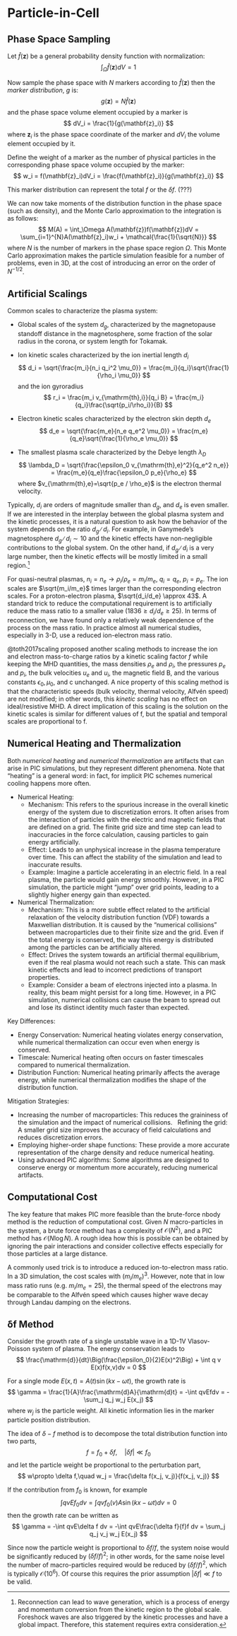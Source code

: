 # Particle-in-Cell {#sec-pic}

## Phase Space Sampling

Let $\hat{f}(\mathbf{z})$ be a general probability density function with normalization:
$$
\int_\Omega \hat{f}(\mathbf{z})dV = 1
$$

Now sample the phase space with $N$ markers according to $\hat{f}(\mathbf{z})$ then the _marker distribution_, $g$ is:
$$
g(\mathbf{z}) = N\hat{f}(\mathbf{z})
$$
and the phase space volume element occupied by a marker is
$$
dV_i = \frac{1}{g(\mathbf{z}_i)}
$$
where $\mathbf{z}_i$ is the phase space coordinate of the marker and $dV_i$ the volume element occupied by it.

Define the weight of a marker as the number of physical particles in the corresponding phase space volume occupied by
the marker:
$$
w_i = f(\mathbf{z}_i)dV_i = \frac{f(\mathbf{z}_i)}{g(\mathbf{z}_i)}
$$

This marker distribution can represent the total $f$ or the $\delta f$. (???)

We can now take moments of the distribution function in the phase space (such as density), and the Monte Carlo approximation to the integration is as follows:
$$
M(A) = \int_\Omega A(\mathbf{z})f(\mathbf{z})dV = \sum_{i=1}^{N}A(\mathbf{z}_i)w_i + \mathcal{\frac{1}{\sqrt{N}}}
$$
where $N$ is the number of markers in the phase space region $\Omega$. This Monte Carlo approximation makes the particle simulation feasible for a number of problems, even in 3D, at the cost of introducing an error on the order of $N^{-1/2}$.

## Artificial Scalings

Common scales to characterize the plasma system:

* Global scales of the system $d_g$, characterized by the magnetopause standoff distance in the magnetosphere, some fraction of the solar radius in the corona, or system length for Tokamak.
* Ion kinetic scales characterized by the ion inertial length $d_i$
$$
d_i = \sqrt{\frac{m_i}{n_i q_i^2 \mu_0}} = \frac{m_i}{q_i}\sqrt{\frac{1}{\rho_i \mu_0}}
$$
and the ion gyroradius
$$
r_i = \frac{m_i v_{\mathrm{th},i}}{q_i B} = \frac{m_i}{q_i}\frac{\sqrt{p_i/\rho_i}}{B}
$$

* Electron kinetic scales characterized by the electron skin depth $d_e$
$$
d_e = \sqrt{\frac{m_e}{n_e q_e^2 \mu_0}} = \frac{m_e}{q_e}\sqrt{\frac{1}{\rho_e \mu_0}}
$$

* The smallest plasma scale characterized by the Debye length $\lambda_D$
$$
\lambda_D = \sqrt{\frac{\epsilon_0 v_{\mathrm{th},e}^2}{q_e^2 n_e}} = \frac{m_e}{q_e}\frac{\epsilon_0 p_e}{\rho_e}
$$
where $v_{\mathrm{th},e}=\sqrt{p_e / \rho_e}$ is the electron thermal velocity.

Typically, $d_i$ are orders of magnitude smaller than $d_g$, and $d_e$ is even smaller. If we are interested in the interplay between the global plasma system and the kinetic processes, it is a natural question to ask how the behavior of the system depends on the ratio $d_g∕d_i$. For example, in Ganymede's magnetosphere $d_g∕d_i \sim 10$ and the kinetic effects have non-negligible contributions to the global system. On the other hand, if $d_g∕d_i$ is a very large number, then the kinetic effects will be mostly limited in a small region.[^debate]

[^debate]: Reconnection can lead to wave generation, which is a process of energy and momentum conversion from the kinetic region to the global scale. Foreshock waves are also triggered by the kinetic processes and have a global impact. Therefore, this statement requires extra consideration.

For quasi-neutral plasmas, $n_i = n_e \rightarrow \rho_i/\rho_e = m_i/m_e$, $q_i = q_e$, $p_i = p_e$. The ion scales are $\sqrt{m_i/m_e}$ times larger than the corresponding electron scales. For a proton-electron plasma, $\sqrt{d_i/d_e} \approx 43$. A standard trick to reduce the computational requirement is to artificially reduce the mass ratio to a smaller value ($1836 \ge d_i/d_e \ge 25$). In terms of reconnection, we have found only a relatively weak dependence of the process on the mass ratio. In practice almost all numerical studies, especially in 3-D, use a reduced ion-electron mass ratio.

@toth2017scaling proposed another scaling methods to increase the ion and electron mass-to-charge ratios by a kinetic scaling factor $f$ while keeping the MHD quantities, the mass densities $\rho_e$ and $\rho_i$, the pressures $p_e$ and $p_i$, the bulk velocities $u_e$ and $u_i$, the magnetic field B, and the various constants $\epsilon_0, \mu_0$, and c unchanged. A nice property of this scaling method is that the characteristic speeds (bulk velocity, thermal velocity, Alfvén speed) are not modified; in other words, this _kinetic scaling_ has no effect on ideal/resistive MHD. A direct implication of this scaling is the solution on the kinetic scales is similar for different values of f, but the spatial and temporal scales are proportional to f.

## Numerical Heating and Thermalization

Both *numerical heating* and *numerical thermalization* are artifacts that can arise in PIC simulations, but they represent different phenomena. Note that "heating" is a general word: in fact, for implicit PIC schemes numerical cooling happens more often.

* Numerical Heating:
  * Mechanism: This refers to the spurious increase in the overall kinetic energy of the system due to discretization errors. It often arises from the interaction of particles with the electric and magnetic fields that are defined on a grid. The finite grid size and time step can lead to inaccuracies in the force calculation, causing particles to gain energy artificially.   
  * Effect: Leads to an unphysical increase in the plasma temperature over time. This can affect the stability of the simulation and lead to inaccurate results.   
  * Example: Imagine a particle accelerating in an electric field. In a real plasma, the particle would gain energy smoothly. However, in a PIC simulation, the particle might "jump" over grid points, leading to a slightly higher energy gain than expected.

* Numerical Thermalization:
  * Mechanism: This is a more subtle effect related to the artificial relaxation of the velocity distribution function (VDF) towards a Maxwellian distribution. It is caused by the "numerical collisions" between macroparticles due to their finite size and the grid. Even if the total energy is conserved, the way this energy is distributed among the particles can be artificially altered.   
  * Effect: Drives the system towards an artificial thermal equilibrium, even if the real plasma would not reach such a state. This can mask kinetic effects and lead to incorrect predictions of transport properties.
  * Example: Consider a beam of electrons injected into a plasma. In reality, this beam might persist for a long time. However, in a PIC simulation, numerical collisions can cause the beam to spread out and lose its distinct identity much faster than expected.

Key Differences:

* Energy Conservation: Numerical heating violates energy conservation, while numerical thermalization can occur even when energy is conserved.
* Timescale: Numerical heating often occurs on faster timescales compared to numerical thermalization.
* Distribution Function: Numerical heating primarily affects the average energy, while numerical thermalization modifies the shape of the distribution function.

Mitigation Strategies:

* Increasing the number of macroparticles: This reduces the graininess of the simulation and the impact of numerical collisions.   
Refining the grid: A smaller grid size improves the accuracy of field calculations and reduces discretization errors.
* Employing higher-order shape functions: These provide a more accurate representation of the charge density and reduce numerical heating.
* Using advanced PIC algorithms: Some algorithms are designed to conserve energy or momentum more accurately, reducing numerical artifacts.

## Computational Cost

The key feature that makes PIC more feasible than the brute-force nbody method is the reduction of computational cost. Given $N$ macro-particles in the system, a brute force method has a complexity of $\mathcal{O}(N^2)$, and a PIC method has $\mathcal{O}(N\log N)$. A rough idea how this is possible can be obtained by ignoring the pair interactions and consider collective effects especially for those particles at a large distance.

A commonly used trick is to introduce a reduced ion-to-electron mass ratio. In a 3D simulation, the cost scales with $(m_i/m_e)^3$. However, note that in low mass ratio runs (e.g. $m_i/m_e=25$), the thermal speed of the electrons may be comparable to the Alfvén speed which causes higher wave decay through Landau damping on the electrons.

## δf Method {#sec-delta_f}

Consider the growth rate of a single unstable wave in a 1D-1V Vlasov-Poisson system of plasma. The energy conservation leads to
$$
\frac{\mathrm{d}}{dt}\Big(\frac{\epsilon_0}{2}E(x)^2\Big) + \int q v E(x)f(x,v)dv = 0
$$

For a single mode $E(x,t) = A(t)\sin(kx-\omega t)$, the growth rate is
$$
\gamma = \frac{1}{A}\frac{\mathrm{d}A}{\mathrm{d}t} = -\int qvEfdv = -\sum_j q_j w_j E(x_j)
$$
where $w_j$ is the particle weight. All kinetic information lies in the marker particle position distribution.

The idea of $\delta-f$ method is to decompose the total distribution function into two parts,
$$
f = f_0 + \delta f,\quad |\delta f|\ll f_0
$$
and let the particle weight be proportional to the perturbation part,
$$
w\propto \delta f,\quad w_j = \frac{\delta f(x_j, v_j)}{f(x_j, v_j)}
$$

If the contribution from $f_0$ is known, for example
$$
\int qvE f_0 dv = \int qvf_0(v) A \sin(kx-\omega t)dv = 0
$$
then the growth rate can be written as
$$
\gamma = -\int qvE\delta f dv = -\int qvE\frac{\delta f}{f}f dv = \sum_j q_j v_j w_j E(x_j)
$$

Since now the particle weight is proportional to $\delta f/f$, the system noise would be significantly reduced by $(\delta f/f)^2$; in other words, for the same noise level the number of macro-particles required would be reduced by $(\delta f/f)^2$, which is typically $\mathcal{O}(10^6)$. Of course this requires the prior assumption $|\delta f| \ll f$ to be valid.
